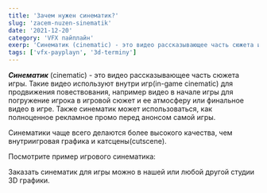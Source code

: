 ```yaml
---
title: 'Зачем нужен синематик?'
slug: 'zacem-nuzen-sinematik'
date: '2021-12-20'
category: 'VFX пайплайн'
exerp: 'Синематик (cinematic) - это видео рассказывающее часть сюжета игры...'
tags: ['vfx-payplayn', '3d-terminy']
---
```

***Синематик*** (cinematic) - это видео рассказывающее часть сюжета игры. Такие видео используют внутри игр(in-game cinematic) для продвижения повествования, например видео в начале игры для погружение игрока в игровой сюжет и ее атмосферу или финальное видео в игре. Также синематик может использоваться, как полноценное рекламное промо перед анонсом самой игры.


Синематики чаще всего делаются более высокого качества, чем внутриигровая графика и катсцены(cutscene).


Посмотрите пример игрового синематика:
<VideoYoutube id="E_V-YQW3Gos" />


Заказать синематик для игры можно в нашей или любой другой студии 3D графики.